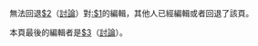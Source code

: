 無法回退[[User:$2|$2]]（[[User_talk:$2|討論]]{{int:pipe-separator}}[[Special:Contributions/$2|{{int:contribslink}}]]<span class="sysop-show">{{int:pipe-separator}}[[Special:Block/$2|{{int:blocklink}}]]</span>）對[[:$1|:$1]]的編輯，其他人已經編輯或者回退了該頁。

本頁最後的編輯者是[[User:$3|$3]]（[[User_talk:$3|討論]]{{int:pipe-separator}}[[Special:Contributions/$3|{{int:contribslink}}]]）。